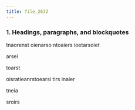 ```yaml
---
title: file_2632
---
```


### 1. Headings, paragraphs, and blockquotes
tnaorenst oienarso ntoaiers ioetarsoiet

arsei

toarst

oisratieanrstoearsi tirs inaier

tneia

sroirs
